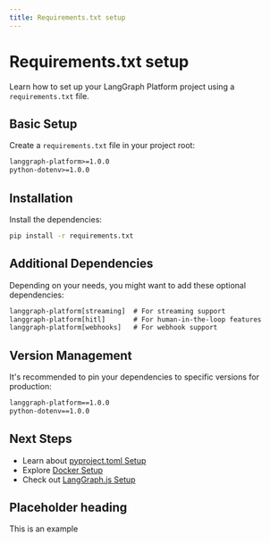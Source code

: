 ```yaml
---
title: Requirements.txt setup
---
```


# Requirements.txt setup

Learn how to set up your LangGraph Platform project using a `requirements.txt` file.

## Basic Setup

Create a `requirements.txt` file in your project root:

```txt
langgraph-platform>=1.0.0
python-dotenv>=1.0.0
```

## Installation

Install the dependencies:

```bash
pip install -r requirements.txt
```

## Additional Dependencies

Depending on your needs, you might want to add these optional dependencies:

```txt
langgraph-platform[streaming]  # For streaming support
langgraph-platform[hitl]       # For human-in-the-loop features
langgraph-platform[webhooks]   # For webhook support
```

## Version Management

It's recommended to pin your dependencies to specific versions for production:

```txt
langgraph-platform==1.0.0
python-dotenv==1.0.0
```

## Next Steps

- Learn about [pyproject.toml Setup](/langgraph-platform/app-setup/pyproject-toml)
- Explore [Docker Setup](/langgraph-platform/app-setup/dockerfile)
- Check out [LangGraph.js Setup](/langgraph-platform/app-setup/langgraph-js) 

## Placeholder heading

This is an example